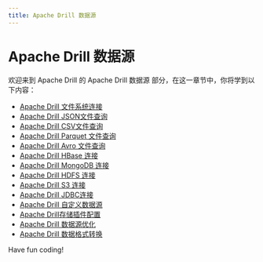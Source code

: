 ```yaml
---
title: Apache Drill 数据源
---
```


# Apache Drill 数据源

欢迎来到 Apache Drill 的 Apache Drill 数据源 部分，在这一章节中，你将学到以下内容：

- [Apache Drill 文件系统连接](./0-apache-drill-file-system-connection.mdx)
- [Apache Drill JSON文件查询](./1-apache-drill-json-file-query.mdx)
- [Apache Drill CSV文件查询](./2-apache-drill-csv-file-query.mdx)
- [Apache Drill Parquet 文件查询](./3-apache-drill-parquet-file-query.mdx)
- [Apache Drill Avro 文件查询](./4-apache-drill-avro-file-query.mdx)
- [Apache Drill HBase 连接](./5-apache-drill-hbase-connection.mdx)
- [Apache Drill MongoDB 连接](./6-apache-drill-mongodb-connection.mdx)
- [Apache Drill HDFS 连接](./7-apache-drill-hdfs-connection.mdx)
- [Apache Drill S3 连接](./8-apache-drill-s3-connection.mdx)
- [Apache Drill JDBC连接](./9-apache-drill-jdbc-connection.mdx)
- [Apache Drill 自定义数据源](./10-apache-drill-custom-data-source.mdx)
- [Apache Drill存储插件配置](./11-apache-drill-storage-plugin-configuration.mdx)
- [Apache Drill 数据源优化](./12-apache-drill-data-source-optimization.mdx)
- [Apache Drill 数据格式转换](./13-apache-drill-data-format-conversion.mdx)

Have fun coding!